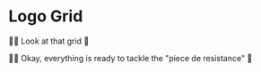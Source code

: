 # Logo Grid

<EpicVideo url="https://www.epicweb.dev/workshops/pixel-perfect-figma-to-tailwind/responsive-design/building-a-structured-grid-layout/solution" />

👨‍💼 Look at that grid 🍫

👨‍💼 Okay, everything is ready to tackle the "piece de resistance" 💫
